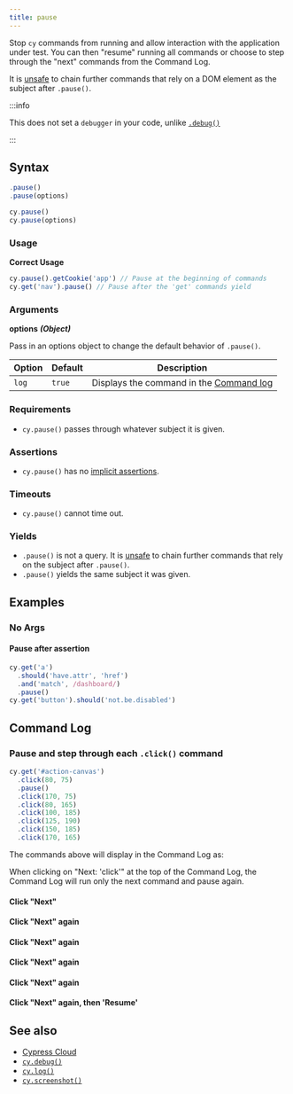 ```yaml
---
title: pause
---
```


Stop `cy` commands from running and allow interaction with the application under
test. You can then "resume" running all commands or choose to step through the
"next" commands from the Command Log.

It is [unsafe](/guides/core-concepts/retry-ability#Only-queries-are-retried) to
chain further commands that rely on a DOM element as the subject after
`.pause()`.

:::info

This does not set a `debugger` in your code, unlike
[`.debug()`](/api/commands/debug)

:::

## Syntax

```javascript
.pause()
.pause(options)

cy.pause()
cy.pause(options)
```

### Usage

**<Icon name="check-circle" color="green" /> Correct Usage**

```javascript
cy.pause().getCookie('app') // Pause at the beginning of commands
cy.get('nav').pause() // Pause after the 'get' commands yield
```

### Arguments

**<Icon name="angle-right" /> options** **_(Object)_**

Pass in an options object to change the default behavior of `.pause()`.

| Option | Default | Description                                                                              |
| ------ | ------- | ---------------------------------------------------------------------------------------- |
| `log`  | `true`  | Displays the command in the [Command log](/guides/core-concepts/cypress-app#Command-Log) |

### Requirements [<Icon name="question-circle"/>](/guides/core-concepts/introduction-to-cypress#Chains-of-Commands)

- `cy.pause()` passes through whatever subject it is given.

### Assertions [<Icon name="question-circle"/>](/guides/core-concepts/introduction-to-cypress#Assertions)

- `cy.pause()` has no [implicit assertions](/guides/core-concepts/introduction-to-cypress#Implicit-Assertions).

### Timeouts [<Icon name="question-circle"/>](/guides/core-concepts/introduction-to-cypress#Timeouts)

- `cy.pause()` cannot time out.

### Yields [<Icon name="question-circle"/>](/guides/core-concepts/introduction-to-cypress#Subject-Management)

- `.pause()` is not a query. It is
  [unsafe](/guides/core-concepts/retry-ability#Only-queries-are-retried) to
  chain further commands that rely on the subject after `.pause()`.
- `.pause()` yields the same subject it was given.

## Examples

### No Args

#### Pause after assertion

```javascript
cy.get('a')
  .should('have.attr', 'href')
  .and('match', /dashboard/)
  .pause()
cy.get('button').should('not.be.disabled')
```

## Command Log

### Pause and step through each `.click()` command

```javascript
cy.get('#action-canvas')
  .click(80, 75)
  .pause()
  .click(170, 75)
  .click(80, 165)
  .click(100, 185)
  .click(125, 190)
  .click(150, 185)
  .click(170, 165)
```

The commands above will display in the Command Log as:

<DocsImage
  src="/img/api/pause/initial-pause-in-gui-highlights-the-pause-command.png"
  alt="Pause command on intial pause"
/>

When clicking on "Next: 'click'" at the top of the Command Log, the Command Log
will run only the next command and pause again.

#### Click "Next"

<DocsImage
  src="/img/api/pause/next-goes-on-to-next-command-during-pause.png"
  alt="Pause command after clicking next"
/>

#### Click "Next" again

<DocsImage
  src="/img/api/pause/continue-in-pause-command-just-like-debugger.png"
  alt="Continue to next command during pause"
/>

#### Click "Next" again

<DocsImage
  src="/img/api/pause/pause-goes-to-show-next-click.png"
  alt="Pause command"
/>

#### Click "Next" again

<DocsImage
  src="/img/api/pause/clicking-on-canvas-continues-as-we-click-next.png"
  alt="Pause command"
/>

#### Click "Next" again

<DocsImage
  src="/img/api/pause/last-next-click-before-out-test-is-finished.png"
  alt="Pause command"
/>

#### Click "Next" again, then 'Resume'

<DocsImage
  src="/img/api/pause/next-then-resume-shows-our-test-has-ended.png"
  alt="Pause command"
/>

## See also

- [Cypress Cloud](https://on.cypress.io/cloud)
- [`cy.debug()`](/api/commands/debug)
- [`cy.log()`](/api/commands/log)
- [`cy.screenshot()`](/api/commands/screenshot)
